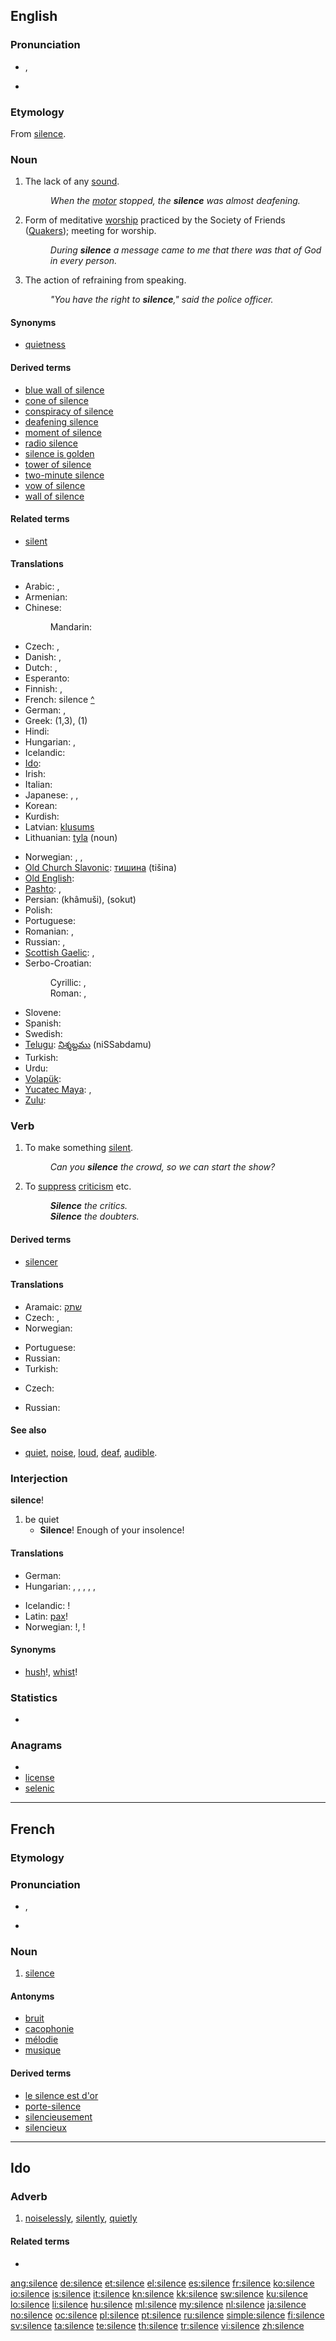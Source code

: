 {{wikipedia|dab=silence}}
==English==

===Pronunciation===
* {{IPA|/saɪləns/}}, {{SAMPA|/"saIl@ns/}}
* {{audio|en-us-silence.ogg|Audio (US)}}

===Etymology===
From {{etyl|fro}} [[#French|silence]].

===Noun===
{{wikipedia}}
{{en-noun|-|s}}

# The lack of any [[sound]].
#: ''When the [[motor]] stopped, the '''silence''' was almost deafening.''
# Form of meditative [[worship]] practiced by the Society of Friends ([[Quaker]]s); meeting for worship.
#: ''During '''silence''' a message came to me that there was that of God in every person.''
# The action of refraining from speaking.
#: ''"You have the right to '''silence'''," said the police officer.''

====Synonyms====
* [[quietness]]

====Derived terms====
* [[blue wall of silence]]
* [[cone of silence]]
* [[conspiracy of silence]]
* [[deafening silence]]
* [[moment of silence]]
* [[radio silence]]
* [[silence is golden]]
* [[tower of silence]]
* [[two-minute silence]]
* [[vow of silence]]
* [[wall of silence]]

====Related terms====
* [[silent]]

====Translations====
{{trans-top|The lack of any sound}}
* Arabic: {{t-|ar|صمت|m|tr=Samt}}, {{t-|ar|سكوت|m|tr=sukut}}
* Armenian: {{t-|hy|լռություն|tr=lṙut’yun}}
* Chinese:
*: Mandarin: {{t-|cmn|沉默|tr=chénmò|sc=Hani}}
* Czech: {{t+|cs|ticho|n}}, {{t|cs|mlčení|n}}
* Danish: {{t|da|tavshed}}, {{t|da|stilhed}}
* Dutch: {{t+|nl|stilte}}, {{t|nl|zwijgen}}
* Esperanto: {{t-|eo|silento|xs=Esperanto}}
* Finnish: {{t+|fi|hiljaisuus}}, {{t-|fi|äänettömyys}}
* French: silence [[:fr:silence|^]] {{f}}
* German: {{t+|de|Schweigen|n}}, {{t+|de|Stille|f}}
* Greek: {{t+|el|σιωπή|f}} (1,3), {{t+|el|σιγή|f}} (1)
* Hindi: {{t-|hi|ख़ामोशी|f|tr=khāmošī|xs=Hindi}}
* Hungarian: {{t+|hu|csend}},  {{t+|hu|csönd}}
* Icelandic: {{t+|is|þögn|f}}
* [[Ido]]: {{t+|io|silenco|xs=Ido}}
* Irish: {{t-|ga|tost|m|xs=Irish}}
* Italian: {{t+|it|silenzio|m}}
* Japanese: {{t|ja|静けさ|tr=shízukesa}},  {{t-|ja|静寂|tr=seijaku}},  {{t-|ja|黙秘|tr=mokuhi}}
* Korean: {{t|ko|침묵|tr=chimmuk|sc=Hang}}
* Kurdish: {{ku-Arab|[[بێده‌نگ]]}}
* Latvian: [[klusums]] {{m}}
* Lithuanian: [[tyla]] {{f}} (noun)
{{trans-mid}}
* Norwegian: {{t+|no|stillhet|m}}, {{t+|no|ro|m}}, {{t|no|taushet|m}}
* [[Old Church Slavonic]]: [[тишина]] (tišina) {{f}}
* [[Old English]]: {{t+|ang|salnes|alt=sālnes|f}}
* [[Pashto]]: {{ps-Arab|[[ګنګه روژه]]}}, {{ps-Arab|[[چوپتيا]]}} {{f}}
* Persian: {{fa-Arab|[[خاموشی]]}} (khâmuši), {{fa-Arab|[[سکوت]]}} (sokut)
* Polish: {{t+|pl|cisza|f}}
* Portuguese: {{t+|pt|silêncio|m}}
* Romanian: {{t+|ro|linişte|f}}, {{t|ro|tăcere|f}}
* Russian: {{t+|ru|молчание|n|tr=molčánije}}, {{t+|ru|тишина|f|tr=tišiná}}
* [[Scottish Gaelic]]: {{t-|gd|tosd|m|xs=Scottish Gaelic}},{{t-|gd|sàmhchair|f|xs=Scottish Gaelic}}
* Serbo-Croatian:
*: Cyrillic: {{t-|sh|тишина|f|alt=тишѝна}}, {{t-|sh|мук|m|alt=му̑к}}
*: Roman: {{t-|sh|tišina|f|alt=tišìna}}, {{t-|sh|muk|m|alt=mȗk}}
* Slovene: {{t+|sl|tišina|f}}
* Spanish: {{t+|es|silencio|m}}
* Swedish: {{t+|sv|tystnad}}
* [[Telugu]]: [[నిశ్శబ్దము]] (niSSabdamu)
* Turkish: {{t+|tr|sessizlik}}
* Urdu: {{t-|ur|خاموشی|f|tr=khāmošī|xs=Urdu}}
* [[Volapük]]: {{t|vo|seil}}
* [[Yucatec Maya]]: {{tø|yua|ch’een}},  {{tø|yua|ch’ench’enki}}
* [[Zulu]]: {{t|zu|ukuthula|xs=Zulu}}
{{trans-bottom}}

===Verb===
{{en-verb|silenc|ing}}

# To make something [[silent]].
#: ''Can you '''silence''' the crowd, so we can start the show?''
# To [[suppress]] [[criticism]] etc.
#: '''''Silence''' the critics.''
#: '''''Silence''' the doubters.''

====Derived terms====
* [[silencer]]

====Translations====
{{trans-top|To make something silent}}
* Aramaic: [[שתק]]
* Czech: {{t-|cs|utišit}},  {{t-|cs|umlčet}}
* Norwegian: {{t+|no|roe}}
{{trans-mid}}
* Portuguese: {{t+|pt|silenciar}}
* Russian: {{t|ru|заглушить|tr=zaglušít’}}
* Turkish: {{t|tr|susturmak}}
{{trans-bottom}}

{{trans-top|To suppress criticism}}
* Czech: {{t-|cs|umlčet}}
{{trans-mid}}
* Russian: {{t|ru|заткнуть рот|tr=zatknút' rot}}
{{trans-bottom}}

====See also====
* [[quiet]], [[noise]], [[loud]], [[deaf]], [[audible]].

===Interjection===
'''silence'''!

# be quiet
#* '''Silence'''! Enough of your insolence!

====Translations====
{{trans-top|be quiet!}}
* German: {{t+|de|Stille|alt=Stille!}}
* Hungarian: {{t+|hu|csönd|alt=csönd!}}, {{t|hu|csöndet|alt=csöndet!}}, {{t|hu|csönd legyen|alt=csönd legyen!}},  {{t+|hu|csend|alt=csend!}}, {{t|hu|csendet|alt=csendet!}}, {{t|hu|csend legyen|alt=csend legyen!}}
{{trans-mid}}
* Icelandic: {{t|is|þögn}}!
* Latin: [[pax]]!
* Norwegian: {{t|no|stille}}!, {{t|no|hysj}}!
{{trans-bottom}}

====Synonyms====
* [[hush]]!, [[whist]]!

===Statistics===
* {{rank|regard|married|slowly|702|silence|afterwards|horses|wonder}}

===Anagrams===
* {{alphagram|ceeilns}}
* [[license#English|license]]
* [[selenic#English|selenic]]

----

==French==

===Etymology===
{{etyl|la|fr}} {{term|silentium||silence|lang=la}}

===Pronunciation===
* {{IPA|/si.lɑ̃s/|lang=fr}}, {{X-SAMPA|/sila~s@/|lang=fr}}
*: {{audio|Fr-silence.ogg|Audio (France, Paris)}}
* {{homophones|silences|lang=fr}}

===Noun===
{{fr-noun|m}}

# [[#English|silence]]

====Antonyms====
* [[bruit]]
* [[cacophonie]]
* [[mélodie]]
* [[musique]]

====Derived terms====
* [[le silence est d'or]]
* [[porte-silence]]
* [[silencieusement]]
* [[silencieux]]

----

==Ido==

===Adverb===
{{io-adv}}

# [[noiselessly]], [[silently]], [[quietly]]

====Related terms====
* {{l|io|silencoza}}

[[ang:silence]]
[[de:silence]]
[[et:silence]]
[[el:silence]]
[[es:silence]]
[[fr:silence]]
[[ko:silence]]
[[io:silence]]
[[is:silence]]
[[it:silence]]
[[kn:silence]]
[[kk:silence]]
[[sw:silence]]
[[ku:silence]]
[[lo:silence]]
[[li:silence]]
[[hu:silence]]
[[ml:silence]]
[[my:silence]]
[[nl:silence]]
[[ja:silence]]
[[no:silence]]
[[oc:silence]]
[[pl:silence]]
[[pt:silence]]
[[ru:silence]]
[[simple:silence]]
[[fi:silence]]
[[sv:silence]]
[[ta:silence]]
[[te:silence]]
[[th:silence]]
[[tr:silence]]
[[vi:silence]]
[[zh:silence]]